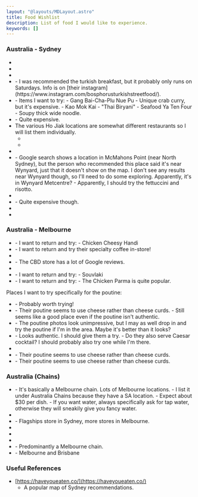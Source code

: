 ```yaml
---
layout: "@layouts/MDLayout.astro"
title: Food Wishlist
description: List of food I would like to experience.
keywords: []
---
```




### Australia - Sydney

- <Ve n="15cenchi" c="Japanese; Cheesecake" l="CBD, Darling Square"/>
- <Ve n="Angel's Filipino Barbeque" c="Filipino; BBQ" l="Blacktown"/>
- <Ve n="Azuki Bakery" c="Japanese; Bread; Cake" l="Newtown"/>
- <Ve n="Bosphorus" c="Turkish" l="Wentworth Point"/>
    - I was recommended the turkish breakfast, but it probably only runs on Saturdays. Info is on [their instagram](https://www.instagram.com/bosphorusturkishstreetfood/).
- <Ve n="Caysorn" c="Southern Thai" l="Haymarket"/>
    - Items I want to try:
        - Gang Bai-Cha-Plu Nue Pu
            - Unique crab curry, but it's expensive.
        - Kao Mok Kai
            - "Thai Biryani"
        - Seafood Ya Ten Four
            - Soupy thick wide noodle.
- <Ve n="Gold Class Daruma" c="Japanese; Sushi; Omakase" l="CBD"/>
    - Quite expensive.
- The various Ho Jiak locations are somewhat different restaurants so I will list them individually.
    - <Ve n="Ho Jiak Haymarket" c="Malaysian" l="Haymarket"/>
    - <Ve n="Ho Jiak Town Hall" c="Malaysian" l="CBD"/>
- <Ve n="Macchiato" c="Italian; Pizza; Coffee" l="CBD"/>
- <Ve n="Piato" c="Italian?" l="Wynyard?"/>
    - Google search shows a location in McMahons Point (near North Sydney), but the person who recommended this place said it's near Wynyard, just that it doesn't show on the map. I don't see any results near Wynyard though, so I'll need to do some exploring. Apparently, it's in Wynyard Metcentre?
    - Apparently, I should try the fettuccini and risotto.
- <Ve n="Ragazzi" c="Italian; Pasta" l="CBD"/>
- <Ve n="Restaurant Hubert" c="French" l="CBD"/>
    - Quite expensive though.
- <Ve n="Tea Shop Express" c="Tea" l="CBD"/>
- <Ve n="Toki Italian Inspired" c="Italian" l="CBD, Woolloomooloo"/>

### Australia - Melbourne

- <Ve n="Aroma Restaurant" c="Pakistani" l="CBD"/>
    - I want to return and try:
        - Chicken Cheesy Handi
- <Ve n="Brother Baba Budan" c="Cafe" l="CBD"/>
    - I want to return and try their specialty coffee in-store!
- <Ve n="Brunetti Classico" c="Italian" l="Carlton"/>
- <Ve n="Delhi Rocks" c="Indian" l="(various locations)"/>
    - The CBD store has a lot of Google reviews.
- <Ve n="MoVida" c="Spanish" l="CBD"/>
- <Ve n="Stalactites" c="Greek" l="CBD"/>
    - I want to return and try:
        - Souvlaki
- <Ve n="Universal Restaurant" c="Italian" l="Carlton"/>
    - I want to return and try:
        - The Chicken Parma is quite popular.

Places I want to try specifically for the poutine:

- <Ve n="Brüger" c="Burgers" l="Footscray"/>
    - Probably worth trying!
- <Ve n="F.A.T. Fried and Tasty" c="Fried Chicken" l="Brunswick East"/>
    - Their poutine seems to use cheese rather than cheese curds.
    - Still seems like a good place even if the poutine isn't authentic.
- <Ve n="Juanita Peaches" c="American" l="Brunswick"/>
    - The poutine photos look unimpressive, but I may as well drop in and try the poutine if I'm in the area. Maybe it's better than it looks?
- <Ve n="Tallboy & Moose" c="Pub" l="Preston"/>
    - Looks authentic. I should give them a try.
    - Do they also serve Caesar cocktail? I should probably also try one while I'm there.
- <Ve n="That Burger Joint" c="Burgers" l="St Kilda; Fitzroy North"/>
- <Ve n="The Beast" c="Burgers" l="Brunswick East"/>
    - Their poutine seems to use cheese rather than cheese curds.
- <Ve n="Tramway Hotel" c="Pub" l="Fitzroy North"/>
    - Their poutine seems to use cheese rather than cheese curds.

### Australia (Chains)

- <Ve n="400 Gradi" c="Italian; Pizza" l="(various locations)"/>
    - It's basically a Melbourne chain. Lots of Melbourne locations.
    - I list it under Australia Chains because they have a SA location.
    - Expect about $30 per dish.
    - If you want water, always specifically ask for tap water, otherwise they will sneakily give you fancy water.
- <Ve n="DOC Pizza & Mozzarella Bar" c="Italian; Pizza" l="Carlton, Melbourne; Surry Hills, Sydney"/>
- <Ve n="Dodee Paidang" c="Thai" l="(various locations)"/>
    - Flagships store in Sydney, more stores in Melbourne.
- <Ve n="Gami Chicken & Beer" c="Korean; Fried Chicken" l="(various locations)"/>
- <Ve n="Hot-Star Large Fried Chicken" c="Fried Chicken" l="(various locations)"/>
- <Ve n="Lune Croissanterie" c="Croissants" l="(various locations)"/>
- <Ve n="Shanghai Street" c="Shanghainese; Chinese" l="(various locations)"/>
    - Predominantly a Melbourne chain.
- <Ve n="Supernormal" c="Asian Fusion" l="(various locations)"/>
    - Melbourne and Brisbane

### Useful References

- [https://haveyoueaten.co/](https://haveyoueaten.co/)
    - A popular map of Sydney recommendations.

